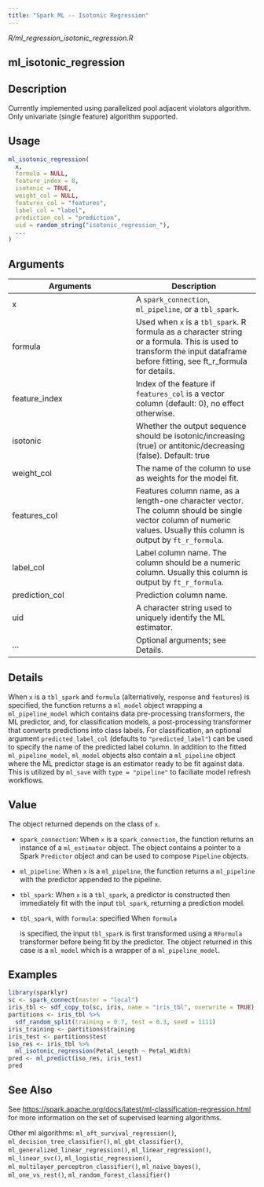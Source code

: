 ```yaml
---
title: "Spark ML -- Isotonic Regression"
---
```


*R/ml_regression_isotonic_regression.R*

## ml_isotonic_regression

## Description
Currently implemented using parallelized pool adjacent violators algorithm. Only univariate (single feature) algorithm supported. 


## Usage
```r
ml_isotonic_regression( 
  x, 
  formula = NULL, 
  feature_index = 0, 
  isotonic = TRUE, 
  weight_col = NULL, 
  features_col = "features", 
  label_col = "label", 
  prediction_col = "prediction", 
  uid = random_string("isotonic_regression_"), 
  ... 
) 
```

## Arguments
|Arguments|Description|
|---|---|
| x | A `spark_connection`, `ml_pipeline`, or a `tbl_spark`. |
| formula | Used when `x` is a `tbl_spark`. R formula as a character string or a formula. This is used to transform the input dataframe before fitting, see ft_r_formula for details. |
| feature_index | Index of the feature if `features_col` is a vector column (default: 0), no effect otherwise. |
| isotonic | Whether the output sequence should be isotonic/increasing (true) or antitonic/decreasing (false). Default: true |
| weight_col | The name of the column to use as weights for the model fit. |
| features_col | Features column name, as a length-one character vector. The column should be single vector column of numeric values. Usually this column is output by `ft_r_formula`. |
| label_col | Label column name. The column should be a numeric column. Usually this column is output by `ft_r_formula`. |
| prediction_col | Prediction column name. |
| uid | A character string used to uniquely identify the ML estimator. |
| ... | Optional arguments; see Details. |

## Details
When `x` is a `tbl_spark` and `formula` (alternatively, `response` and `features`) is specified, the function returns a `ml_model` object wrapping a `ml_pipeline_model` which contains data pre-processing transformers, the ML predictor, and, for classification models, a post-processing transformer that converts predictions into class labels. For classification, an optional argument `predicted_label_col` (defaults to `"predicted_label"`) can be used to specify the name of the predicted label column. In addition to the fitted `ml_pipeline_model`, `ml_model` objects also contain a `ml_pipeline` object where the ML predictor stage is an estimator ready to be fit against data. This is utilized by `ml_save` with `type = "pipeline"` to faciliate model refresh workflows. 


## Value

The object returned depends on the class of `x`. 

  

- `spark_connection`: When `x` is a `spark_connection`, the function returns an instance of a `ml_estimator` object. The object contains a pointer to   a Spark `Predictor` object and can be used to compose   `Pipeline` objects. 

  

- `ml_pipeline`: When `x` is a `ml_pipeline`, the function returns a `ml_pipeline` with   the predictor appended to the pipeline. 

  

- `tbl_spark`: When `x` is a `tbl_spark`, a predictor is constructed then   immediately fit with the input `tbl_spark`, returning a prediction model. 

  

- `tbl_spark`, with `formula`: specified When `formula`

    is specified, the input `tbl_spark` is first transformed using a     `RFormula` transformer before being fit by     the predictor. The object returned in this case is a `ml_model` which is a     wrapper of a `ml_pipeline_model`. 


## Examples
```r
library(sparklyr)
sc <- spark_connect(master = "local") 
iris_tbl <- sdf_copy_to(sc, iris, name = "iris_tbl", overwrite = TRUE) 
partitions <- iris_tbl %>% 
  sdf_random_split(training = 0.7, test = 0.3, seed = 1111) 
iris_training <- partitions$training 
iris_test <- partitions$test 
iso_res <- iris_tbl %>% 
  ml_isotonic_regression(Petal_Length ~ Petal_Width) 
pred <- ml_predict(iso_res, iris_test) 
pred 
```

## See Also

See [https://spark.apache.org/docs/latest/ml-classification-regression.html](https://spark.apache.org/docs/latest/ml-classification-regression.html) for   more information on the set of supervised learning algorithms. 

Other ml algorithms:  `ml_aft_survival_regression()`, `ml_decision_tree_classifier()`, `ml_gbt_classifier()`, `ml_generalized_linear_regression()`, `ml_linear_regression()`, `ml_linear_svc()`, `ml_logistic_regression()`, `ml_multilayer_perceptron_classifier()`, `ml_naive_bayes()`, `ml_one_vs_rest()`, `ml_random_forest_classifier()`

